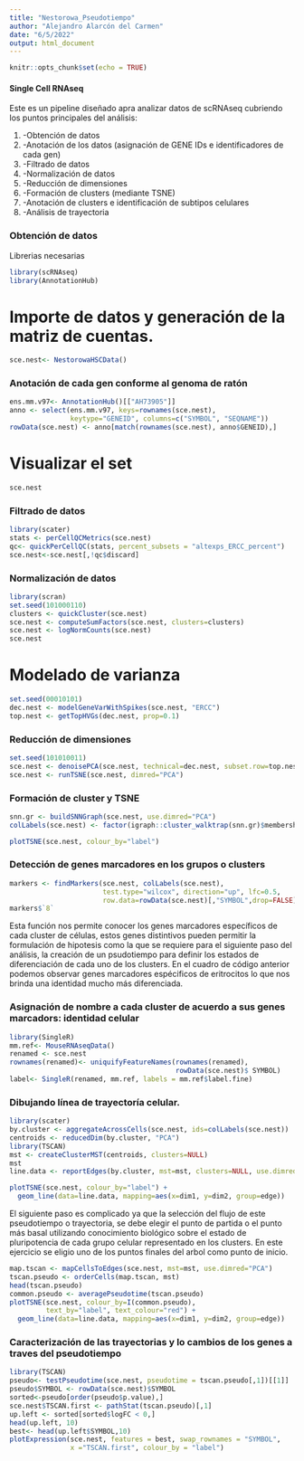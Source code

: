 ```yaml
---
title: "Nestorowa_Pseudotiempo"
author: "Alejandro Alarcón del Carmen"
date: "6/5/2022"
output: html_document
---
```


```r
knitr::opts_chunk$set(echo = TRUE)
```

#### Single Cell RNAseq

Este es un pipeline diseñado apra analizar datos de scRNAseq cubriendo los puntos principales del análisis:

1. -Obtención de datos
2. -Anotación de los datos (asignación de GENE IDs e identificadores de cada gen)
3. -Filtrado de datos
4. -Normalización de datos
5. -Reducción de dimensiones
6. -Formación de clusters (mediante TSNE)
7. -Anotación de clusters e identificación de subtipos celulares
8. -Análisis de trayectoria

### Obtención de datos 
Librerias necesarias


```r
library(scRNAseq)
library(AnnotationHub)
```
# Importe de datos y generación de la matriz de cuentas.
```r
sce.nest<- NestorowaHSCData()
```
### Anotación de cada gen conforme al genoma de ratón
```r
ens.mm.v97<- AnnotationHub()[["AH73905"]]
anno <- select(ens.mm.v97, keys=rownames(sce.nest), 
               keytype="GENEID", columns=c("SYMBOL", "SEQNAME"))
rowData(sce.nest) <- anno[match(rownames(sce.nest), anno$GENEID),]
```
# Visualizar el set
```r
sce.nest
```
### Filtrado de datos
```r
library(scater)
stats <- perCellQCMetrics(sce.nest)
qc<- quickPerCellQC(stats, percent_subsets = "altexps_ERCC_percent")
sce.nest<-sce.nest[,!qc$discard]
```
### Normalización de datos
```r
library(scran)
set.seed(101000110)
clusters <- quickCluster(sce.nest)
sce.nest <- computeSumFactors(sce.nest, clusters=clusters)
sce.nest <- logNormCounts(sce.nest)
sce.nest
```
# Modelado de varianza
```r
set.seed(00010101)
dec.nest <- modelGeneVarWithSpikes(sce.nest, "ERCC")
top.nest <- getTopHVGs(dec.nest, prop=0.1)
```
### Reducción de dimensiones
```r
set.seed(101010011)
sce.nest <- denoisePCA(sce.nest, technical=dec.nest, subset.row=top.nest)
sce.nest <- runTSNE(sce.nest, dimred="PCA")
```
### Formación de cluster y TSNE
```r
snn.gr <- buildSNNGraph(sce.nest, use.dimred="PCA")
colLabels(sce.nest) <- factor(igraph::cluster_walktrap(snn.gr)$membership)
```
```r
plotTSNE(sce.nest, colour_by="label")
```

### Detección de genes marcadores en los grupos o clusters
```r
markers <- findMarkers(sce.nest, colLabels(sce.nest), 
                       test.type="wilcox", direction="up", lfc=0.5,
                       row.data=rowData(sce.nest)[,"SYMBOL",drop=FALSE])
markers$`8`
```
Esta función nos permite conocer los genes marcadores específicos de cada cluster de células, estos genes distintivos pueden permitir la formulación de hipotesis como la que se requiere para el siguiente paso del análisis, la creación de un psudotiempo para definir los estados de diferenciación de cada uno de los clusters.
En el cuadro de código anterior podemos observar genes marcadores espécificos de eritrocitos lo que nos brinda una identidad mucho más diferenciada.

### Asignación de nombre a cada cluster de acuerdo a sus genes marcadors: identidad celular
```r
library(SingleR)
mm.ref<- MouseRNAseqData()
renamed <- sce.nest
rownames(renamed)<- uniquifyFeatureNames(rownames(renamed), 
                                         rowData(sce.nest)$ SYMBOL)
label<- SingleR(renamed, mm.ref, labels = mm.ref$label.fine)
```

### Dibujando línea de trayectoría celular.
```r
library(scater)
by.cluster <- aggregateAcrossCells(sce.nest, ids=colLabels(sce.nest))
centroids <- reducedDim(by.cluster, "PCA")
library(TSCAN)
mst <- createClusterMST(centroids, clusters=NULL)
mst
line.data <- reportEdges(by.cluster, mst=mst, clusters=NULL, use.dimred="TSNE")

plotTSNE(sce.nest, colour_by="label") + 
  geom_line(data=line.data, mapping=aes(x=dim1, y=dim2, group=edge))
```

El siguiente paso es complicado ya que la selección del flujo de este
pseudotiempo o trayectoria, se debe elegir el punto de partida o el punto más
basal utilizando conocimiento biológico sobre el estado de pluripotencia de 
cada grupo celular representado en los clusters. En este ejercicio se eligio
uno de los puntos finales del arbol como punto de inicio.

```r
map.tscan <- mapCellsToEdges(sce.nest, mst=mst, use.dimred="PCA")
tscan.pseudo <- orderCells(map.tscan, mst)
head(tscan.pseudo)
common.pseudo <- averagePseudotime(tscan.pseudo) 
plotTSNE(sce.nest, colour_by=I(common.pseudo), 
         text_by="label", text_colour="red") +
  geom_line(data=line.data, mapping=aes(x=dim1, y=dim2, group=edge))
```

### Caracterización de las trayectorias y lo cambios de los genes a traves del pseudotiempo

```r
library(TSCAN)
pseudo<- testPseudotime(sce.nest, pseudotime = tscan.pseudo[,1])[[1]]
pseudo$SYMBOL <- rowData(sce.nest)$SYMBOL
sorted<-pseudo[order(pseudo$p.value),]
sce.nest$TSCAN.first <- pathStat(tscan.pseudo)[,1]
up.left <- sorted[sorted$logFC < 0,]
head(up.left, 10)
best<- head(up.left$SYMBOL,10)
plotExpression(sce.nest, features = best, swap_rownames = "SYMBOL",
               x ="TSCAN.first", colour_by = "label")
```